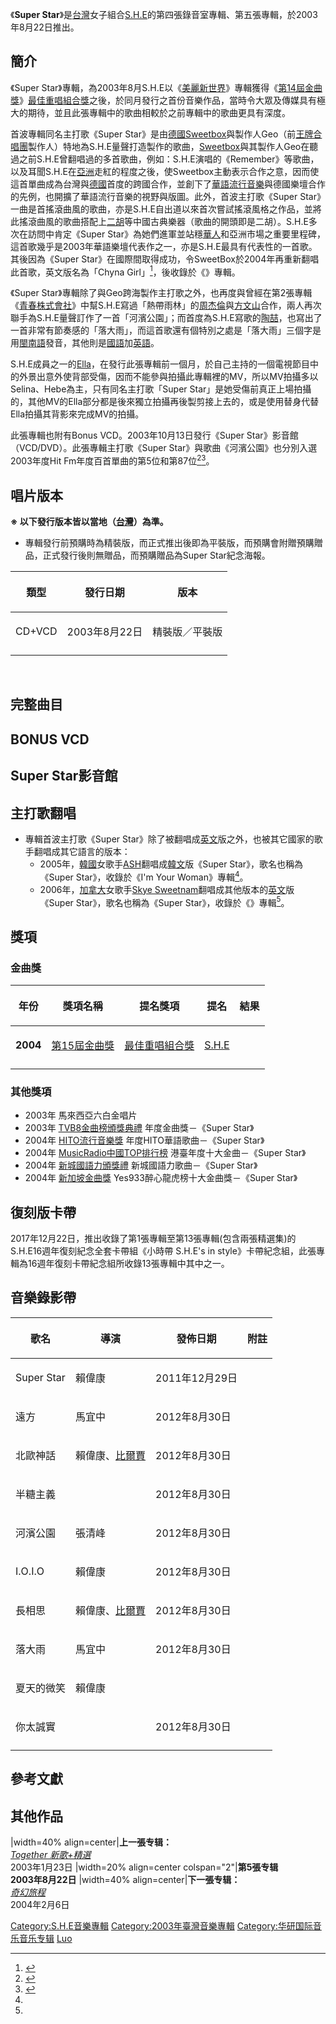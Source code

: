 {{Infobox Album  <!-- See Wikipedia:WikiProject_Albums -->
| Name		= Super Star
| Type		= [[專輯|專輯]] 
| Artist	= [[S.H.E|S.H.E]] 
| Cover		= S.H.E Super_Star.jpg
| caption       = 
| Released	= 2003年8月22日
| Format        = [[CD|CD]]+[[VCD|VCD]]
| Recorded	= 2003年
| studio        = 強力錄音室、華研猛蛋錄音室
| Genre		= [[華語流行音樂|國語流行音樂]] 
| Length	= 40:25<ref>[http://isrc.ncl.edu.tw/music_view.aspx?item=4830 國際標準錄音錄影資料代碼查詢系統- Super Star]</ref>
| Label		= [[華研國際音樂|華研國際音樂]]
| Director      = 賴偉康《Super Star》<br/>馬宜中《遠方》<br/>賴偉康《I.O.I.O》<br/>張清峰《河濱公園》
| Producer	= 郭文宗、黃怡
| Certification = *2003年馬來西亞六白金唱片（馬來西亞）
| Reviews	= *[[台灣|台灣]][[第15屆金曲獎|第15屆金曲獎]][[最佳演唱組合獎_(金曲獎)|最佳重唱組合獎]]入圍<br/>
*2003年 馬來西亞六白金唱片
| Last album	= ''[[Together_(S.H.E專輯)|Together 新歌+精選]]''<br/>（2003-1-23）
| This album	= '''Super Star'''<br/>（2003-8-22）
| Next album	= ''[[奇幻旅程|奇幻旅程]]''<br/>（2004-2-6）
| Misc = {{Extra chronology 2
| Artist = [[S.H.E|S.H.E]]錄音室專輯
| Type = studio
| Last album = ''[[美麗新世界_(專輯)|美麗新世界]]''<br/>（2002-8-5）
| This album = '''Super Star'''<br/>（2003-8-22）
| Next album = ''[[奇幻旅程|奇幻旅程]]''<br/>（2004-2-6）
}}
{{Singles
 | name        = Super Star
 | type        = 錄音室專輯
 | single1     = 《Super Star》（首波主打歌）
 | single1date = 
 | single2     = 《遠方》（第二波主打）
 | single2date = 
 | single3     = 《I.O.I.O》（第三波主打）
 | single3date = 
 | single4     = 《河濱公園》（第四波主打）
 | single4date = 
}}
}}

《'''Super Star'''》是[[台灣|台灣]]女子組合[[S.H.E|S.H.E]]的第四張錄音室專輯、第五張專輯，於2003年8月22日推出。

==簡介==
《Super Star》專輯，為2003年8月S.H.E以《[[美麗新世界_(專輯)|美麗新世界]]》專輯獲得《[[第14屆金曲獎|第14屆金曲獎]]》[[最佳演唱組合獎_(金曲獎)|最佳重唱組合獎]]之後，於同月發行之首份音樂作品，當時令大眾及傳媒具有極大的期待，並且此張專輯中的歌曲相較於之前專輯中的歌曲更具有深度。

首波專輯同名主打歌《Super Star》是由[[德國|德國]][[Sweetbox|Sweetbox]]與製作人Geo（前[[王牌合唱團|王牌合唱團]]製作人）特地為S.H.E量聲打造製作的歌曲，[[Sweetbox|Sweetbox]]與其製作人Geo在聽過之前S.H.E曾翻唱過{{link-en|SweetBox|Sweetbox}}的多首歌曲，例如：S.H.E演唱的《Remember》等歌曲，以及耳聞S.H.E在[[亞洲|亞洲]]走紅的程度之後，使Sweetbox主動表示合作之意，因而使這首單曲成為台灣與[[德國|德國]]首度的跨國合作，並創下了[[華語流行音樂|華語流行音樂]]與德國樂壇合作的先例，也開擴了華語流行音樂的視野與版圖。此外，首波主打歌《Super Star》一曲是首搖滾曲風的歌曲，亦是S.H.E自出道以來首次嘗試搖滾風格之作品，並將此搖滾曲風的歌曲搭配上[[二胡|二胡]]等中國古典樂器（歌曲的開頭即是二胡）。S.H.E多次在訪問中肯定《Super Star》為她們進軍並站穩[[華人|華人]]和亞洲市場之重要里程碑，這首歌幾乎是2003年華語樂壇代表作之一，亦是S.H.E最具有代表性的一首歌。其後因為《Super Star》在國際間取得成功，令SweetBox於2004年再重新翻唱此首歌，英文版名為「Chyna Girl」<ref name="S.H.E《不想長大》破100萬 明春歐洲發單曲">{{cite news|url=http://www.epochtimes.com/b5/5/12/14/n1153766.htm|title=S.H.E《不想長大》破100萬 明春歐洲發單曲|author=|publisher=大紀元|date=2005年12月14日|accessdate=2018年6月11日|archive-date=2014年6月5日|archive-url=https://web.archive.org/web/20140605052050/http://www.epochtimes.com/b5/5/12/14/n1153766.htm|dead-url=no}}</ref>，後收錄於《{{link-en|Adagio|Adagio (Sweetbox album)}}》專輯。

《Super Star》專輯除了與Geo跨海製作主打歌之外，也再度與曾經在第2張專輯《[[青春株式會社|青春株式會社]]》中幫S.H.E寫過「熱帶雨林」的[[周杰倫|周杰倫]]與[[方文山|方文山]]合作，兩人再次聯手為S.H.E量聲訂作了一首「河濱公園」；而首度為S.H.E寫歌的[[陶喆|陶喆]]，也寫出了一首非常有節奏感的「落大雨」，而這首歌還有個特別之處是「落大雨」三個字是用[[台灣閩南語|閩南語]]發音，其他則是[[華語|國語]]加[[英語|英語]]。
   
S.H.E成員之一的[[陳嘉樺|Ella]]，在發行此張專輯前一個月，於自己主持的一個電視節目中的外景出意外使背部受傷，因而不能參與拍攝此專輯裡的MV，所以MV拍攝多以Selina、Hebe為主，只有同名主打歌「Super Star」是她受傷前真正上場拍攝的，其他MV的Ella部分都是後來獨立拍攝再後製剪接上去的，或是使用替身代替Ella拍攝其背影來完成MV的拍攝。

此張專輯也附有Bonus VCD。2003年10月13日發行《Super Star》影音館（VCD/DVD）。此張專輯主打歌《Super Star》與歌曲《河濱公園》也分別入選2003年度Hit Fm年度百首單曲的第5位和第87位<ref>{{Cite web |url=http://www.hitoradio.com/newweb/chart_2.php?ch_year=2003&pageNum_rsList=0 |title=Hit Fm2003年度百首單曲 |accessdate=2018-11-15 |archive-date=2018-11-16 |archive-url=https://web.archive.org/web/20181116043302/http://www.hitoradio.com/newweb/chart_2.php?ch_year=2003&pageNum_rsList=0 |dead-url=no }}</ref><ref>{{Cite web |url=http://www.hitoradio.com/newweb/chart_2.php?ch_year=2003&pageNum_rsList=1 |title=Hit Fm2003年度百首單曲 |accessdate=2018-11-15 |archive-date=2018-09-30 |archive-url=https://web.archive.org/web/20180930231244/http://www.hitoradio.com/newweb/chart_2.php?ch_year=2003 |dead-url=no }}</ref>。

== 唱片版本 ==
'''※ 以下發行版本皆以當地（[[台灣|台灣]]）為準。'''

*專輯發行前預購時為精裝版，而正式推出後即為平裝版，而預購會附贈預購贈品，正式發行後則無贈品，而預購贈品為Super Star紀念海報。

{| class="wikitable"
!類型!!發行日期!!版本
|-
| CD+VCD
| 2003年8月22日
| 精裝版／平裝版
|-
|}

<br/>

== 完整曲目 ==
{{曲目表
|full_width =
|collapsed = 
|headline = 
|font_size = 
|total_length = 40:25

|all_writing = 
|all_music = 
|all_lyrics = 
|all_arranger = 
|all_producer = 
|all_note =

|extra_column =

|title1 = Super Star
|note1 = 
|longnote1 = '''首波主打歌'''<br>OT: Chyna Girl
|writer1 = 
|music1 = Jade&Geoman From Sweetbox
|lyrics1 = [[施人誠|施人誠]]
|arranger1 = Jade&Geoman From Sweetbox
|producer1 = 
|extra1 = 
|length1 = 3:14

|title2 = 遠方<br><small>（''Far Away''）</small>
|note2 = 
|longnote2 = '''第二波主打'''<br>改編自[[新好男孩|新好男孩]]的《How Did I Fall In Love With You》
|writer2 = 
|music2 = {{link-en|Andrew Fromm|Andrew Fromm}}/Calum Maccoll/[[豪兒·多羅夫|Howie Dorough]]
|lyrics2 = [[施人誠|施人誠]]
|arranger2 = [[洪敬堯|洪敬堯]]
|producer2 = 
|extra2 = 
|length2 = 4:07

|title3 = 北歐神話<br><small>（''The Legend of Northern Europe''）</small>
|note3 = 
|longnote3 = '''第九波主打'''
|writer3 = 
|music3 = [[左安安|左安安]]
|lyrics3 = [[方文山|方文山]]
|arranger3 = [[洪敬堯|洪敬堯]]
|producer3 = 
|extra3 = 
|length3 = 5:11

|title4 = 半糖主義<br><small>（''Half Sugarism''）</small>
|note4 = 
|longnote4 = '''第六波主打'''<br>改編自[[美國|美國]][[女子團體|女子團體]]{{link-en|I5 (女子组合)|I5 (girl group)|I5}}和[[瑞典|瑞典]][[女子團體|女子團體]]{{link-en|Play (瑞典乐团)|Play (Swedish group)|Play}}的《{{link-en|灰姑娘 (I5歌曲)|Cinderella (i5 song)|灰姑娘}}》
|writer4 = 
|music4 = {{link-en|U.Robbinn|Lindy Robbins}}/{{link-en|K.Savigar|Kevin Savigar}}
|lyrics4 = [[徐世珍|徐世珍]]
|arranger4 = [[王治平_(作曲家)|王治平]]
|producer4 = 
|extra4 = 
|length4 = 3:36

|title5 = 河濱公園<br><small>（''Riverside Park''）</small>
|note5 = 
|longnote5 = '''第四波主打'''
|writer5 = 
|music5 = [[周杰倫|周杰倫]]
|lyrics5 = [[方文山|方文山]]
|arranger5 = [[鍾興民|鍾興民]]
|producer5 = 
|extra5 = 
|length5 = 3:52

|title6 = I.O.I.O
|note6 = 
|longnote6 = '''第三波主打'''<br>改編自[[比吉斯|Bee Gees]]：《{{link-en|I.O.I.O|I.O.I.O.}}》
|writer6 = 
|music6 = [[莫里斯·吉布|Gibb M.]]/[[巴里·吉布|Gibb B.A]]
|lyrics6 = 韓吉
|arranger6 = 呂紹淳
|producer6 = 
|extra6 = 
|length6 = 2:57

|title7 = 長相思<br><small>（''Always Missing''）</small>
|note7 = 
|longnote7 = '''第八波主打'''<br>Rap詞：摘自[[李清照|李清照]]的「[[聲聲慢|聲聲慢]]」<br>Rap：J.Wu<br>入選為中小學生「韻文讀本」國語文補充教材<ref>[http://www.881903.com/Page/ZH-TW/newsdetail.aspx?ItemId=114816 S.H.E、周董作品選作教材.[[商業電台|商業電台]].2009-4-22]</ref>
|writer7 = 
|music7 = [[左安安|左安安]]
|lyrics7 = [[施人誠|施人誠]]
|arranger7 = [[洪敬堯|洪敬堯]]
|producer7 = 
|extra7 = 
|length7 = 4:23

|title8 = 落大雨<br><small>（''Rainy Day''）</small>
|note8 = 
|longnote8 = '''第五波主打'''
|writer8 = 
|music8 = [[陶喆|陶喆]]
|lyrics8 = 顏璽軒/[[施人誠|施人誠]]
|arranger8 = [[王治平_(作曲家)|王治平]]
|producer8 = 
|extra8 = 
|length8 = 4:11

|title9 = 夏天的微笑<br><small>（''The Smile of Summer''）</small>
|note9 = 
|longnote9 = '''第七波主打'''
|writer9 = 
|music9 = [[黃漢青|黃漢青]]
|lyrics9 = [[姚若龍|姚若龍]]
|arranger9 = [[鍾興民|鍾興民]]
|producer9 = 
|extra9 = 
|length9 = 4:46

|title10 = 你太誠實<br><small>（''You Are Too Honest''）</small>
|note10 = 
|longnote10 = '''第十波主打'''
|writer10 = 
|music10 = [[深白色|深白色]](Arys Chien)
|lyrics10 = [[徐世珍|徐世珍]]
|arranger10 = [[洪敬堯|洪敬堯]]
|producer10 = 
|extra10 = 
|length10 = 4:08
}}

== BONUS VCD ==
{{曲目表
|full_width =
|collapsed = 
|headline = BONUS VCD
|font_size = 
|total_length =

|all_writing = 
|all_music = 
|all_lyrics = 
|all_arranger = 
|all_producer = 
|all_note =

|extra_column =

|title1 = SUPER STAR音樂錄影帶
|note1 = 
|longnote1 = 
|writer1 = 
|music1 = 
|lyrics1 = 
|arranger1 = 
|producer1 = 
|extra1 = 
|length1 = 3:14

|title2 = 廣告全紀錄
|note2 = 
|longnote2 = 
|writer2 = 
|music2 = 
|lyrics2 = 
|arranger2 = 
|producer2 = 
|extra2 = 
|length2 = 3:41

|title3 = 上山下海日誌
|note3 = 
|longnote3 = 
|writer3 = 
|music3 = 
|lyrics3 = 
|arranger3 = 
|producer3 = 
|extra3 = 
|length3 = 54:44
}}

== Super Star影音館 ==
{{hidden
| headercss = background: #ccccff; font-size: 100%; width: 70%;
| contentcss = text-align: left; font-size: 100%; width: 70%;
| header = 曲目
| content =
* VCD/DVD：
# Super Star
# 遠方
# 北歐神話
# 半糖主義
# 河濱公園
# I.O.I.O
# 長相思
# 落大雨
# 夏天的微笑
# 你太誠實
# 花都開好了
# SUPER STAR養成訓練
# SUPER STAR + 遠方 + I.O.I.O + 落大雨 MV花絮
# S.H.E 金曲獎得獎感言

*DVD Bonus:
# Ella病房日記 & 給歌迷的話
# S.H.E YAMAHA機車 & 3+2餅乾廣告花絮精華
}}

== 主打歌翻唱 ==
*專輯首波主打歌《Super Star》除了被翻唱成[[英文|英文]]版之外，也被其它國家的歌手翻唱成其它語言的版本：
**2005年，[[韓國|韓國]]女歌手[[ASH|ASH]]翻唱成[[韓文|韓文]]版《Super Star》，歌名也稱為《Super Star》，收錄於《I'm Your Woman》專輯<ref name="S.H.E《不想長大》破100萬 明春歐洲發單曲"/>。
**2006年，[[加拿大|加拿大]]女歌手[[斯凱·威楠|Skye Sweetnam]]翻唱成其他版本的[[英文|英文]]版《Super Star》，歌名也稱為《Super Star》，收錄於《{{link-en|鬧翻地下室(加值紀念盤)|Noise from the Basement}}》專輯<ref name="S.H.E《不想長大》破100萬 明春歐洲發單曲"/>。

== 獎項 ==

=== 金曲獎 ===
{| class="wikitable"
!年份
!獎項名稱
!提名獎項
!提名
!結果
|-
| '''2004'''
| [[第15屆金曲獎|第15屆金曲獎]]
| [[最佳演唱組合獎_(金曲獎)|最佳重唱組合獎]]
| [[S.H.E|S.H.E]]
| {{nom}}
|-
|}

=== 其他獎項 ===
*2003年 馬來西亞六白金唱片
*2003年 [[TVB8金曲榜頒獎典禮|TVB8金曲榜頒獎典禮]] 年度金曲獎－《Super Star》
*2004年 [[HITO流行音樂獎|HITO流行音樂獎]] 年度HITO華語歌曲－《Super Star》
*2004年 [[中央人民廣播電台音樂之聲|MusicRadio中國TOP排行榜]] 港臺年度十大金曲－《Super Star》
*2004年 [[新城國語力頒獎禮|新城國語力頒獎禮]] 新城國語力歌曲－《Super Star》
*2004年 [[新加坡金曲獎|新加坡金曲獎]] Yes933醉心龍虎榜十大金曲獎－《Super Star》

== 復刻版卡帶 ==
2017年12月22日，推出收錄了第1張專輯至第13張專輯(包含兩張精選集)的S.H.E16週年復刻紀念全套卡帶組《小時帶 S.H.E's in style》卡帶紀念組，此張專輯為16週年復刻卡帶紀念組所收錄13張專輯中其中之一。

== 音樂錄影帶 ==
{|class="wikitable"
!歌名!!導演!!發佈日期!!附註
|-
|Super Star || 賴偉康 || 2011年12月29日 || 
|-
|遠方 || 馬宜中 || 2012年8月30日 || 
|-
|北歐神話 || 賴偉康、[[比爾賈|比爾賈]] || 2012年8月30日 || 
|-
|半糖主義 ||  || 2012年8月30日 ||
|-
|河濱公園 || 張清峰 || 2012年8月30日 ||
|-
|I.O.I.O || 賴偉康 || 2012年8月30日 || 
|-
|長相思 || 賴偉康、[[比爾賈|比爾賈]] || 2012年8月30日 || 
|-
|落大雨 || 馬宜中 || 2012年8月30日 || 
|-
|夏天的微笑 || 賴偉康 || || 
|-
|你太誠實 ||  || 2012年8月30日 ||
|-
|}

== 參考文獻 ==
{{reflist}}

== 其他作品 ==
{{start box}}
|width=40% align=center|'''上一張专辑：'''<br />''[[Together_(S.H.E專輯)|Together 新歌+精選]]''<br />2003年1月23日
|width=20% align=center colspan="2"|'''第5張专辑'''<br />'''2003年8月22日'''
|width=40% align=center|'''下一張专辑：'''<br />''[[奇幻旅程|奇幻旅程]]''<br />2004年2月6日
{{end box}}

{{S.H.E|state=collapsed}}

[[Category:S.H.E音樂專輯|Category:S.H.E音樂專輯]]
[[Category:2003年臺灣音樂專輯|Category:2003年臺灣音樂專輯]]
[[Category:华研国际音乐音乐专辑|Category:华研国际音乐音乐专辑]]
[[Category:雨題材歌曲|Luo]]